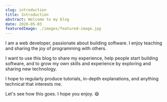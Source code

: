 ```yaml
---
slug: introduction
title: Introduction
abstract: Welcome to my blog
date: 2020-05-03
featuredImage: ./images/featured-image.jpg
---
```


I am a web developer, passionate about building software. I enjoy teaching and sharing the joy of programming with others.

I want to use this blog to share my experience, help people start building software, and to grow my own skills and experience by exploring and sharing new technology.

I hope to regularly produce tutorials, in-depth explanations, and anything technical that interests me.

Let's see how this goes. I hope you enjoy. :smile: